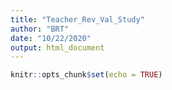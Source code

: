 ```yaml
---
title: "Teacher_Rev_Val_Study"
author: "BRT"
date: "10/22/2020"
output: html_document
---
```


```r
knitr::opts_chunk$set(echo = TRUE)
```
